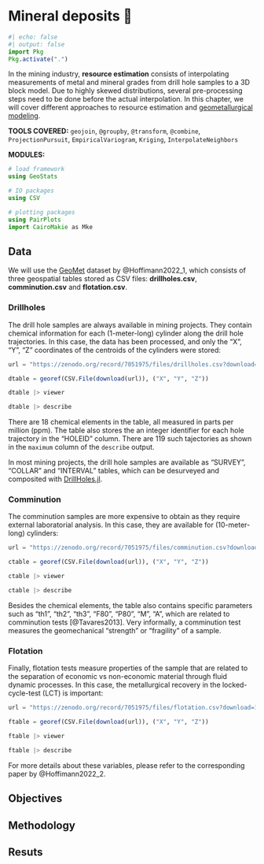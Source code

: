 # Mineral deposits 🚧

```julia
#| echo: false
#| output: false
import Pkg
Pkg.activate(".")
```

In the mining industry, **resource estimation** consists of interpolating
measurements of metal and mineral grades from drill hole samples to a 3D block
model. Due to highly skewed distributions, several pre-processing steps need to
be done before the actual interpolation. In this chapter, we will cover different
approaches to resource estimation and [geometallurgical modeling](https://en.wikipedia.org/wiki/Geometallurgy).

**TOOLS COVERED:** `geojoin`, `@groupby`, `@transform`, `@combine`,
`ProjectionPursuit`, `EmpiricalVariogram`, `Kriging`, `InterpolateNeighbors`

**MODULES:**

```julia
# load framework
using GeoStats

# IO packages
using CSV

# plotting packages
using PairPlots
import CairoMakie as Mke
```

## Data

We will use the [GeoMet](https://zenodo.org/record/7051975) dataset by @Hoffimann2022_1,
which consists of three geospatial tables stored as CSV files: **drillholes.csv**,
**comminution.csv** and **flotation.csv**.

### Drillholes

The drill hole samples are always available in mining projects. They contain chemical
information for each (1-meter-long) cylinder along the drill hole trajectories. In this
case, the data has been processed, and only the "X", "Y", "Z" coordinates of the centroids
of the cylinders were stored:

```julia
url = "https://zenodo.org/record/7051975/files/drillholes.csv?download=1"

dtable = georef(CSV.File(download(url)), ("X", "Y", "Z"))

dtable |> viewer
```

```julia
dtable |> describe
```

There are 18 chemical elements in the table, all measured in parts per million (ppm).
The table also stores the an integer identifier for each hole trajectory in the
"HOLEID" column. There are 119 such tajectories as shown in the `maximum` column
of the `describe` output.

::: {.callout-note}

In most mining projects, the drill hole samples are available as "SURVEY",
"COLLAR" and "INTERVAL" tables, which can be desurveyed and composited with
[DrillHoles.jl](https://github.com/JuliaEarth/DrillHoles.jl).

:::

### Comminution

The comminution samples are more expensive to obtain as they require external
laboratorial analysis. In this case, they are available for (10-meter-long) cylinders:

```julia
url = "https://zenodo.org/record/7051975/files/comminution.csv?download=1"

ctable = georef(CSV.File(download(url)), ("X", "Y", "Z"))

ctable |> viewer
```

```julia
ctable |> describe
```

Besides the chemical elements, the table also contains specific parameters such
as "th1", "th2", "th3", "F80", "P80", "M", "A", which are related to comminution
tests [@Tavares2013]. Very informally, a comminution test measures the geomechanical
"strength" or "fragility" of a sample.

### Flotation

Finally, flotation tests measure properties of the sample that are related to the
separation of economic vs non-economic material through fluid dynamic processes.
In this case, the metallurgical recovery in the locked-cycle-test (LCT) is important:

```julia
url = "https://zenodo.org/record/7051975/files/flotation.csv?download=1"

ftable = georef(CSV.File(download(url)), ("X", "Y", "Z"))

ftable |> viewer
```

```julia
ftable |> describe
```

::: {.callout-note}

For more details about these variables, please refer to the corresponding paper by @Hoffimann2022_2.

:::

## Objectives

## Methodology

## Resuts
